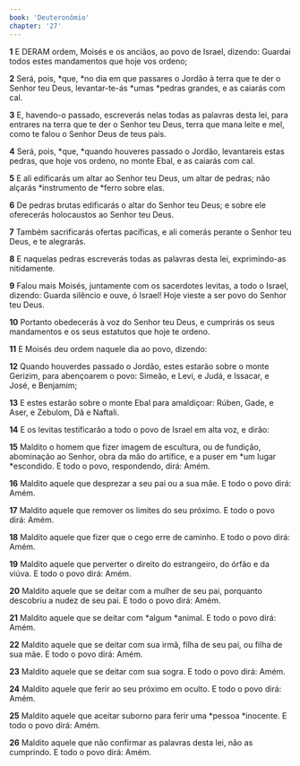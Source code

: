 ```yaml
---
book: 'Deuteronômio'
chapter: '27'
---
```


**1** E DERAM ordem, Moisés e os anciãos, ao povo de Israel, dizendo: Guardai todos estes mandamentos que hoje vos ordeno;

**2** Será, pois, *que, *no dia em que passares o Jordão à terra que te der o Senhor teu Deus, levantar-te-ás *umas *pedras grandes, e as caiarás com cal.

**3** E, havendo-o passado, escreverás nelas todas as palavras desta lei, para entrares na terra que te der o Senhor teu Deus, terra que mana leite e mel, como te falou o Senhor Deus de teus pais.

**4** Será, pois, *que, *quando houveres passado o Jordão, levantareis estas pedras, que hoje vos ordeno, no monte Ebal, e as caiarás com cal.

**5** E ali edificarás um altar ao Senhor teu Deus, um altar de pedras; não alçarás *instrumento de *ferro sobre elas.

**6** De pedras brutas edificarás o altar do Senhor teu Deus; e sobre ele oferecerás holocaustos ao Senhor teu Deus.

**7** Também sacrificarás ofertas pacíficas, e ali comerás perante o Senhor teu Deus, e te alegrarás.

**8** E naquelas pedras escreverás todas as palavras desta lei, exprimindo-as nitidamente.

**9** Falou mais Moisés, juntamente com os sacerdotes levitas, a todo o Israel, dizendo: Guarda silêncio e ouve, ó Israel! Hoje vieste a ser povo do Senhor teu Deus.

**10** Portanto obedecerás à voz do Senhor teu Deus, e cumprirás os seus mandamentos e os seus estatutos que hoje te ordeno.

**11** E Moisés deu ordem naquele dia ao povo, dizendo:

**12** Quando houverdes passado o Jordão, estes estarão sobre o monte Gerizim, para abençoarem o povo: Simeão, e Levi, e Judá, e Issacar, e José, e Benjamim;

**13** E estes estarão sobre o monte Ebal para amaldiçoar: Rúben, Gade, e Aser, e Zebulom, Dã e Naftali.

**14** E os levitas testificarão a todo o povo de Israel em alta voz, e dirão:

**15** Maldito o homem que fizer imagem de escultura, ou de fundição, abominação ao Senhor, obra da mão do artífice, e a puser em *um lugar *escondido. E todo o povo, respondendo, dirá: Amém.

**16** Maldito aquele que desprezar a seu pai ou a sua mãe. E todo o povo dirá: Amém.

**17** Maldito aquele que remover os limites do seu próximo. E todo o povo dirá: Amém.

**18** Maldito aquele que fizer que o cego erre de caminho. E todo o povo dirá: Amém.

**19** Maldito aquele que perverter o direito do estrangeiro, do órfão e da viúva. E todo o povo dirá: Amém.

**20** Maldito aquele que se deitar com a mulher de seu pai, porquanto descobriu a nudez de seu pai. E todo o povo dirá: Amém.

**21** Maldito aquele que se deitar com *algum *animal. E todo o povo dirá: Amém.

**22** Maldito aquele que se deitar com sua irmã, filha de seu pai, ou filha de sua mãe. E todo o povo dirá: Amém.

**23** Maldito aquele que se deitar com sua sogra. E todo o povo dirá: Amém.

**24** Maldito aquele que ferir ao seu próximo em oculto. E todo o povo dirá: Amém.

**25** Maldito aquele que aceitar suborno para ferir uma *pessoa *inocente. E todo o povo dirá: Amém.

**26** Maldito aquele que não confirmar as palavras desta lei, não as cumprindo. E todo o povo dirá: Amém.
